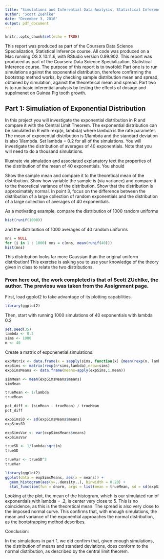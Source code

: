 ```yaml
---
title: "Simulations and Inferential Data Analysis, Statistical Inference:  Simulations"
author: "Scott Zuehlke"
date: "December 3, 2016"
output: pdf_document
---
```


```r
knitr::opts_chunk$set(echo = TRUE)
```

This report was produced as part of the Coursera Data Science Specialization, Statistical Inference course.  All code was produced on a Mac running OS X 10.11.6, with RStudio version 0.99.902.  This report was produced as part of the Coursera Data Science Specialization, Statistical Inference course.
The purpose of this report is to twofold:  Part one is to run simulations against the exponential distribution, therefore confirming the bootstrap method works, by checking sample distribution mean and spread, obtained by simulation, against the theoreteical mean and spread.  Part two is to run basic inferential analysis by testing the effects of dosage and supplmenet on Guinea Pig tooth growth.


## Part 1:  Simuliation of Exponential Distribution

In this project you will investigate the exponential distribution in R and compare it with the Central Limit Theorem. The exponential distribution can be simulated in R with rexp(n, lambda) where lambda is the rate parameter. The mean of exponential distribution is 1/lambda and the standard deviation is also 1/lambda. Set lambda = 0.2 for all of the simulations. You will investigate the distribution of averages of 40 exponentials. Note that you will need to do a thousand simulations.

Illustrate via simulation and associated explanatory text the properties of the distribution of the mean of 40 exponentials. You should

Show the sample mean and compare it to the theoretical mean of the distribution.
Show how variable the sample is (via variance) and compare it to the theoretical variance of the distribution.
Show that the distribution is approximately normal.
In point 3, focus on the difference between the distribution of a large collection of random exponentials and the distribution of a large collection of averages of 40 exponentials.

As a motivating example, compare the distribution of 1000 random uniforms


```r
hist(runif(1000))
```

and the distribution of 1000 averages of 40 random uniforms

```r
mns = NULL
for (i in 1 : 1000) mns = c(mns, mean(runif(40)))
hist(mns)
```

This distribution looks far more Gaussian than the original uniform distribution!
This exercise is asking you to use your knowledge of the theory given in class to relate the two distributions.

### From here out, the work completed is that of Scott ZUehlke, the author.  The previosu was taken from the Assignment page.

First, load ggplot2 to take advantage of its plotting capabilities.

```r
library(ggplot2)
```

Then, start with running 1000 simulations of 40 exponentials with lambda 0.2

```r
set.seed(35)
lambda <- 0.2
sims <- 1000
n <- 40
```

Create a matrix of exponenetial simulations.

```r
expMatrix <- data.frame(x = sapply(sims, function(x) {mean(rexp(n, lambda))}))
expSims <- matrix(rexp(n*sims,lambda),nrow=sims)
expSimsMeans <- data.frame(means=apply(expSims,1,mean))
```

```r
simMean <- mean(expSimsMeans$means)
simMean
```

```r
trueMean <- 1/lambda
trueMean
```

```r
pct_diff <- (simMean - trueMean) / trueMean
pct_diff
```

```r
expSimsSD <- sd(expSimsMeans$means)
expSimsSD
```

```r
expSimsVar <- var(expSimsMeans$means)
expSimsVar
```

```r
trueSD <- 1/lambda/sqrt(n)
trueSD
```

```r
trueVar <- trueSD^2
trueVar
```


```r
library(ggplot2)
ggplot(data = expSimsMeans, aes(x = means)) +
  geom_histogram(aes(y=..density..), binwidth = 0.20) +
  stat_function(fun = dnorm, args = list(mean = trueMean, sd = sd(expSimsMeans$means)), col='red')
```

Looking at the plot, the mean of the histogram, which is our simulated run of exponentials with lambda = .2, is center very close to 5.  This is no coincidence, as this is the theoretical mean.  The spread is also very close to the imposed normal curve.  This confirms that, with enough simulations, the mean and variance of the exponential approaches the normal distribution, as the bootstrapping method describes.

Conclusion:

In the simulations in part 1, we did confirm that, given enough simulations, the distribution of means and standard deviations, does conform to the normal distribution, as described by the central limit theorem.


